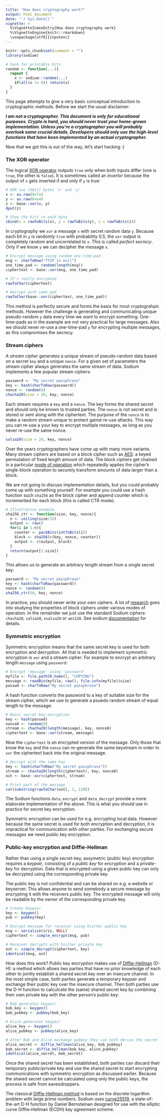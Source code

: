 ```yaml
---
title: "How does cryptography work?"
output: html_document
date: "`r Sys.Date()`"
vignette: >
  %\VignetteIndexEntry{How does cryptography work}
  %\VignetteEngine{knitr::rmarkdown}
  \usepackage[utf8]{inputenc}
---
```


```r
knitr::opts_chunk$set(comment = "")
library(sodium)

# hack for printable bits 
random <- function(...){
  repeat {
    x <- sodium::random(...)
    if(all(x != 0)) return(x) 
  }
}
```

This page attempts to give a very basic conceptual introduction to cryptographic methods. Before we start the usual disclaimer:

___I am not a cryptographer. This document is only for educational purposes. Crypto is hard, you should never trust your home-grown implementation. Unless you're a cryptographer you will probably overlook some crucial details. Developers should only use the high-level functions that have been implemented by an actual cryptographer.___

Now that we got this is out of the way, let's start hacking :)

### The XOR operator 

The logical [XOR operator](https://en.wikipedia.org/wiki/Exclusive_or#Truth_table) outputs `true` only when both inputs differ (one is `true`, the other is `false`). It is sometimes called an *invertor* because the output of `x` gets inverted if and only if `y` is true:

```r
# XOR two (8bit) bytes 'x' and 'y'
x <- as.raw(0x7a)
y <- as.raw(0xe4)
z <- base::xor(x, y)
dput(z)

# Show the bits in each byte
cbind(x = rawToBits(x), y = rawToBits(y), z = rawToBits(z))
```

In cryptography we `xor` a message `x` with secret random data `y`. Because each bit in `y` is randomly `true` with probability 0.5, the `xor` output is completely random and uncorrelated to `x`. This is called *perfect secrecy*. Only if we know `y` we can decipher the message `x`.

```r
# Encrypt message using random one-time-pad
msg <- charToRaw("TTIP is evil")
one_time_pad <- random(length(msg))
ciphertext <- base::xor(msg, one_time_pad)

# It's really encrypted
rawToChar(ciphertext)

# Decrypt with same pad
rawToChar(base::xor(ciphertext, one_time_pad))
```

This method is perfectly secure and forms the basis for most cryptograhpic methods. However the challenge is generating and communicating unique pseudo-random `y` data every time we want to encrypt something. One-time-pads as in the example are not very practical for large messages. Also we should never re-use a one-time-pad `y` for encrypting multiple messages, as this  compromises the secrecy. 

### Stream ciphers

A *stream cipher* generates a unique stream of pseudo-random data based on a secret `key` and a unique `nonce`. For a given set of parameters the stream cipher always generates the same stream of data. Sodium implements a few popular stream ciphers:

```r
password <- "My secret passphrase"
key <- hash(charToRaw(password))
nonce <- random(8)
chacha20(size = 20, key, nonce)
```

Each stream requires a `key` and a `nonce`. The key forms the shared secret and should only be known to trusted parties. The `nonce` is not secret and is stored or sent along with the ciphertext. The purpose of the `nonce` is to make a random stream unique to protect gainst re-use attacks. This way you can re-use a your key to encrypt multiple messages, as long as you never re-use the same nonce.

```r
salsa20(size = 20, key, nonce)
```

Over the years cryptographers have come up with many more variants. Many stream ciphers are based on a block cipher such as [AES](https://en.wikipedia.org/wiki/Advanced_Encryption_Standard): a keyed permutation of fixed length amount of data. The block ciphers get chained in a particular [mode of operation](https://en.wikipedia.org/wiki/Block_cipher_mode_of_operation) which repeatedly applies the cipher's single-block operation to securely transform amounts of data larger than a block.

We are not going to discuss implementation details, but you could probably come up with something yourself. For example you could use a hash function such `sha256` as the block cipher and append counter which is incremented for each block (this is called CTR mode).


```r
# Illustrative example.
sha256_ctr <- function(size, key, nonce){
  n <- ceiling(size/32)
  output <- raw()
  for(i in 1:n){
    counter <- packBits(intToBits(i))
    block <- sha256(c(key, nonce, counter))
    output <- c(output, block)
  }
  return(output[1:size])
}
```

This allows us to generate an arbitrary length stream from a single secret key:

```r
password <- "My secret passphrase"
key <- hash(charToRaw(password))
nonce <- random(8)
sha256_ctr(50, key, nonce)
```



In practice, you should never write your own ciphers. A lot of [research](http://citeseerx.ist.psu.edu/viewdoc/download?doi=10.1.1.58.1811&rep=rep1&type=pdf) goes into studying the properties of block ciphers under various modes of operation. In the remainder we just use the standard Sodium ciphers: `chacha20`, `salsa20`, `xsalsa20` or `aes128`. See sodium [documentation](https://download.libsodium.org/doc/advanced/aes-128-ctr.html) for details.

### Symmetric encryption

Symmetric encryption means that the same secret key is used for both encryption and decryption. All that is needed to implement symmetric encryption is `xor` and a stream cipher. For example to encrypt an arbitrary length `message` using `password`:

```r
# Encrypt 'message' using 'password'
myfile <- file.path(R.home(), "COPYING")
message <- readBin(myfile, raw(), file.info(myfile)$size)
passwd <- charToRaw("My secret passphrase")
```

A hash function converts the password to a key of suitable size for the stream cipher, which we use to generate a psuedo random stream of equal length to the message:

```r
# Basic secret key encryption
key <- hash(passwd)
nonce8 <- random(8)
stream <- chacha20(length(message), key, nonce8)
ciphertext <- base::xor(stream, message)
```

Now the `ciphertext` is an encrypted version of the message. Only those that know the `key` and the `nonce` can re-generate the same keystream in order to `xor` the ciphertext back into the original message. 

```r
# Decrypt with the same key
key <- hash(charToRaw("My secret passphrase"))
stream <- chacha20(length(ciphertext), key, nonce8)
out <- base::xor(ciphertext, stream)

# Print part of the message
cat(substring(rawToChar(out), 1, 120))
```

The Sodium functions `data_encrypt` and `data_decrypt` provide a more elaborate implementation of the above. This is what you should use in practice for secret key encryption.

Symmetric encryption can be used for e.g. encrypting local data. However because the same secret is used for both encryption and decryption, it is impractical for communication with other parties. For exchanging secure messages we need public key encryption.

### Public-key encryption and Diffie-Hellman

Rather than using a single secret-key, assymetric (public key) encryption requires a *keypair*, consisting of a *public key* for encryption and a *private-key* for decryption. Data that is encrypted using a given public key can only be decrypted using the corresponding private key. 

The public key is not confidential and can be shared on e.g. a website or keyserver. This allows anyone to send somebody a secure message by encrypting it with the receivers public key. The encrypted message will only be readable by the owner of the corresponding private key.

```r
# Create keypair
key <- keygen()
pub <- pubkey(key)

# Encrypt message for receiver using his/her public key
msg <- serialize(iris, NULL)
ciphertext <- simple_encrypt(msg, pub)

# Receiver decrypts with his/her private key
out <- simple_decrypt(ciphertext, key)
identical(msg, out)
```

How does this work? Public key encryption makes use of [Diffie-Hellman](http://mathworld.wolfram.com/Diffie-HellmanProtocol.html) (D-H): a method which allows two parties that have no prior knowledge of each other to jointly establish a shared secret key over an insecure channel. In the most simple case, both parties generate a temporary keypair and exchange their public key over the insecure channel. Then both parties use the D-H function to calculcate the (same) shared secret key by combining their own private key with the other person's public key:

```r
# Bob generates keypair
bob_key <- keygen()
bob_pubkey <- pubkey(bob_key)

# Alice generates keypair
alice_key <- keygen()
alice_pubkey <- pubkey(alice_key)

# After Bob and Alice exchange pubkey they can both derive the secret
alice_secret <- diffie_hellman(alice_key, bob_pubkey)
bob_secret <- diffie_hellman(bob_key, alice_pubkey)
identical(alice_secret, bob_secret)
```

Once the shared secret has been established, both parties can discard their temporary public/private key and use the shared secret to start encrypting communications with symmetric encryption as discussed earlier. Because the shared secret cannot be calculated using only the public keys, the process is safe from eavesdroppers.

The classical [Diffie-Hellman method](http://mathworld.wolfram.com/Diffie-HellmanProtocol.html) is based on the discrete logarithm problem with large prime numbers. Sodium uses [curve25519](http://cr.yp.to/ecdh/curve25519-20060209.pdf), a state-of-the-art D-H function by Daniel Bernsteinan designed for use with the elliptic curve Diffie–Hellman (ECDH) key agreement scheme.
